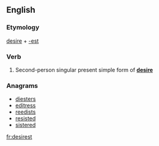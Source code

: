 ==English==

===Etymology===
[[desire]] + [[-est]]

===Verb===
{{head|en|verb form}}

# {{context|archaic|lang=en}} Second-person singular present simple form of '''[[desire]]'''

===Anagrams===
* [[diesters#English|diesters]]
* [[editress#English|editress]]
* [[reedists#English|reedists]]
* [[resisted#English|resisted]]
* [[sistered#English|sistered]]

[[fr:desirest]]
